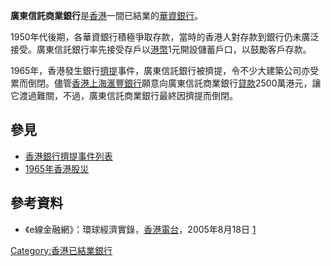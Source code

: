 {{distinguish|廣安銀行|廣東銀行|廣東省銀行}}

'''廣東信託商業銀行'''是[[香港|香港]]一間已結業的[[華資|華資]][[銀行|銀行]]。

1950年代後期，各華資銀行積極爭取存款，當時的香港人對存款到銀行仍未廣泛接受。廣東信託銀行率先接受存戶以[[港幣|港幣]]1元開設儲蓄戶口，以鼓勵客戶存款。

1965年，香港發生銀行[[擠兌|擠提]]事件，廣東信託銀行被擠提，令不少大建築公司亦受累而倒閉。儘管[[香港上海滙豐銀行|香港上海滙豐銀行]]願意向廣東信託商業銀行[[貸款|貸款]]2500萬港元，讓它渡過難關，不過，廣東信託商業銀行最終因擠提而倒閉。

==參見==
* [[香港銀行擠提事件列表|香港銀行擠提事件列表]]
* [[1965年香港股災|1965年香港股災]]

==參考資料==
*《e線金融網》：環球經濟實錄，[[香港電台|香港電台]]，2005年8月18日 [http://www.rthk.org.hk/rthk/pth/ezone/20050818.html] {{Wayback|url=http://www.rthk.org.hk/rthk/pth/ezone/20050818.html |date=20060412091329 }}

{{HK-company-stub}}
{{HK Bank}}

[[Category:香港已結業銀行|Category:香港已結業銀行]]